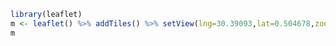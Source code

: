 
```r
library(leaflet)
m <- leaflet() %>% addTiles() %>% setView(lng=30.39093,lat=0.504678,zoom=4)
m
```